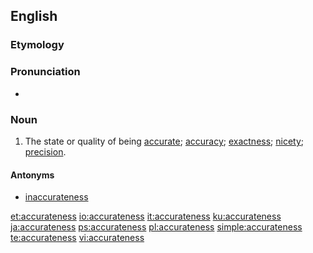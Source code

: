 ==English==

===Etymology===
{{suffix|accurate|ness|lang=en}}

===Pronunciation===
* {{a|US}} {{IPA|/ˈæk.jə.ɹət.nəs/|lang=en}}

===Noun===
{{en-noun|~}}

# The state or quality of being [[accurate]]; [[accuracy]]; [[exactness]]; [[nicety]]; [[precision]].

====Antonyms====
* [[inaccurateness]]

[[et:accurateness]]
[[io:accurateness]]
[[it:accurateness]]
[[ku:accurateness]]
[[ja:accurateness]]
[[ps:accurateness]]
[[pl:accurateness]]
[[simple:accurateness]]
[[te:accurateness]]
[[vi:accurateness]]